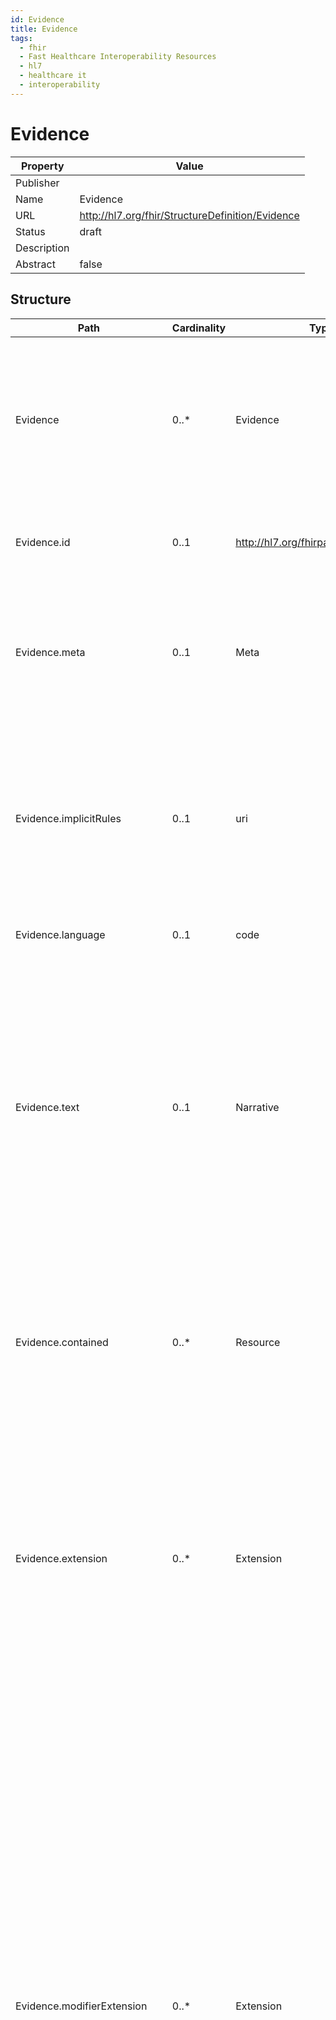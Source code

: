 ```yaml
---
id: Evidence
title: Evidence
tags:
  - fhir
  - Fast Healthcare Interoperability Resources
  - hl7
  - healthcare it
  - interoperability
---
```



# Evidence


<head>
  <meta name="keywords" content="fhir, hl7, interoperability, healthcare" />
  <script type="application/ld+json">
    {JSON.stringify({
      '@context': 'https://schema.org/',
      '@type': 'Organization',
      name: 'IGUHealth',
      url: 'https://iguhealth.app',
      logo: 'https://iguhealth.app/img/logo.svg',
    })}
  </script>
</head>


|Property|Value|
|---|---|
|Publisher||
|Name|Evidence|
|URL|http://hl7.org/fhir/StructureDefinition/Evidence|
|Status|draft|
|Description||
|Abstract|false|

   ## Structure

   | Path | Cardinality | Type | Description
  | ---- | ----------- | ---- | -------  
 | Evidence | 0..* | Evidence | The Evidence resource describes the conditional state (population and any exposures being compared within the population) and outcome (if specified) that the knowledge (evidence, assertion, recommendation) is about. 
 | Evidence.id | 0..1 | http://hl7.org/fhirpath/System.String | The logical id of the resource, as used in the URL for the resource. Once assigned, this value never changes. 
 | Evidence.meta | 0..1 | Meta | The metadata about the resource. This is content that is maintained by the infrastructure. Changes to the content might not always be associated with version changes to the resource. 
 | Evidence.implicitRules | 0..1 | uri | A reference to a set of rules that were followed when the resource was constructed, and which must be understood when processing the content. Often, this is a reference to an implementation guide that defines the special rules along with other profiles etc. 
 | Evidence.language | 0..1 | code | The base language in which the resource is written. 
 | Evidence.text | 0..1 | Narrative | A human-readable narrative that contains a summary of the resource and can be used to represent the content of the resource to a human. The narrative need not encode all the structured data, but is required to contain sufficient detail to make it "clinically safe" for a human to just read the narrative. Resource definitions may define what content should be represented in the narrative to ensure clinical safety. 
 | Evidence.contained | 0..* | Resource | These resources do not have an independent existence apart from the resource that contains them - they cannot be identified independently, and nor can they have their own independent transaction scope. 
 | Evidence.extension | 0..* | Extension | May be used to represent additional information that is not part of the basic definition of the resource. To make the use of extensions safe and manageable, there is a strict set of governance  applied to the definition and use of extensions. Though any implementer can define an extension, there is a set of requirements that SHALL be met as part of the definition of the extension. 
 | Evidence.modifierExtension | 0..* | Extension | May be used to represent additional information that is not part of the basic definition of the resource and that modifies the understanding of the element that contains it and/or the understanding of the containing element's descendants. Usually modifier elements provide negation or qualification. To make the use of extensions safe and manageable, there is a strict set of governance applied to the definition and use of extensions. Though any implementer is allowed to define an extension, there is a set of requirements that SHALL be met as part of the definition of the extension. Applications processing a resource are required to check for modifier extensions.Modifier extensions SHALL NOT change the meaning of any elements on Resource or DomainResource (including cannot change the meaning of modifierExtension itself). 
 | Evidence.url | 0..1 | uri | An absolute URI that is used to identify this evidence when it is referenced in a specification, model, design or an instance; also called its canonical identifier. This SHOULD be globally unique and SHOULD be a literal address at which at which an authoritative instance of this evidence is (or will be) published. This URL can be the target of a canonical reference. It SHALL remain the same when the evidence is stored on different servers. 
 | Evidence.identifier | 0..* | Identifier | A formal identifier that is used to identify this evidence when it is represented in other formats, or referenced in a specification, model, design or an instance. 
 | Evidence.version | 0..1 | string | The identifier that is used to identify this version of the evidence when it is referenced in a specification, model, design or instance. This is an arbitrary value managed by the evidence author and is not expected to be globally unique. For example, it might be a timestamp (e.g. yyyymmdd) if a managed version is not available. There is also no expectation that versions can be placed in a lexicographical sequence. To provide a version consistent with the Decision Support Service specification, use the format Major.Minor.Revision (e.g. 1.0.0). For more information on versioning knowledge assets, refer to the Decision Support Service specification. Note that a version is required for non-experimental active artifacts. 
 | Evidence.name | 0..1 | string | A natural language name identifying the evidence. This name should be usable as an identifier for the module by machine processing applications such as code generation. 
 | Evidence.title | 0..1 | string | A short, descriptive, user-friendly title for the evidence. 
 | Evidence.shortTitle | 0..1 | string | The short title provides an alternate title for use in informal descriptive contexts where the full, formal title is not necessary. 
 | Evidence.subtitle | 0..1 | string | An explanatory or alternate title for the Evidence giving additional information about its content. 
 | Evidence.status | 1..1 | code | The status of this evidence. Enables tracking the life-cycle of the content. 
 | Evidence.date | 0..1 | dateTime | The date  (and optionally time) when the evidence was published. The date must change when the business version changes and it must change if the status code changes. In addition, it should change when the substantive content of the evidence changes. 
 | Evidence.publisher | 0..1 | string | The name of the organization or individual that published the evidence. 
 | Evidence.contact | 0..* | ContactDetail | Contact details to assist a user in finding and communicating with the publisher. 
 | Evidence.description | 0..1 | markdown | A free text natural language description of the evidence from a consumer's perspective. 
 | Evidence.note | 0..* | Annotation | A human-readable string to clarify or explain concepts about the resource. 
 | Evidence.useContext | 0..* | UsageContext | The content was developed with a focus and intent of supporting the contexts that are listed. These contexts may be general categories (gender, age, ...) or may be references to specific programs (insurance plans, studies, ...) and may be used to assist with indexing and searching for appropriate evidence instances. 
 | Evidence.jurisdiction | 0..* | CodeableConcept | A legal or geographic region in which the evidence is intended to be used. 
 | Evidence.copyright | 0..1 | markdown | A copyright statement relating to the evidence and/or its contents. Copyright statements are generally legal restrictions on the use and publishing of the evidence. 
 | Evidence.approvalDate | 0..1 | date | The date on which the resource content was approved by the publisher. Approval happens once when the content is officially approved for usage. 
 | Evidence.lastReviewDate | 0..1 | date | The date on which the resource content was last reviewed. Review happens periodically after approval but does not change the original approval date. 
 | Evidence.effectivePeriod | 0..1 | Period | The period during which the evidence content was or is planned to be in active use. 
 | Evidence.topic | 0..* | CodeableConcept | Descriptive topics related to the content of the Evidence. Topics provide a high-level categorization grouping types of Evidences that can be useful for filtering and searching. 
 | Evidence.author | 0..* | ContactDetail | An individiual or organization primarily involved in the creation and maintenance of the content. 
 | Evidence.editor | 0..* | ContactDetail | An individual or organization primarily responsible for internal coherence of the content. 
 | Evidence.reviewer | 0..* | ContactDetail | An individual or organization primarily responsible for review of some aspect of the content. 
 | Evidence.endorser | 0..* | ContactDetail | An individual or organization responsible for officially endorsing the content for use in some setting. 
 | Evidence.relatedArtifact | 0..* | RelatedArtifact | Related artifacts such as additional documentation, justification, or bibliographic references. 
 | Evidence.exposureBackground | 1..1 | Reference | A reference to a EvidenceVariable resource that defines the population for the research. 
 | Evidence.exposureVariant | 0..* | Reference | A reference to a EvidenceVariable resource that defines the exposure for the research. 
 | Evidence.outcome | 0..* | Reference | A reference to a EvidenceVariable resomece that defines the outcome for the research. 

 ## Search Parameters

   | Name | Type | Description  | Expression 
    | ---- | ---- | ------- | ------  
 | _text | string | Search on the narrative of the resource |   
 | _content | string | Search on the entire content of the resource |   
 | _id | token | Logical id of this artifact | Resource.id  
 | _lastUpdated | date | When the resource version last changed | Resource.meta.lastUpdated  
 | _profile | uri | Profiles this resource claims to conform to | Resource.meta.profile  
 | _query | token | A custom search profile that describes a specific defined query operation |   
 | _security | token | Security Labels applied to this resource | Resource.meta.security  
 | _source | uri | Identifies where the resource comes from | Resource.meta.source  
 | _tag | token | Tags applied to this resource | Resource.meta.tag  
 | composed-of | reference | What resource is being referenced | Evidence.relatedArtifact.where(type='composed-of').resource  
 | context | token | A use context assigned to the evidence | (Evidence.useContext.value.ofType(CodeableConcept))  
 | context-quantity | quantity | A quantity- or range-valued use context assigned to the evidence | (Evidence.useContext.value.ofType(Quantity)) / (Evidence.useContext.value.ofType(Range))  
 | context-type | token | A type of use context assigned to the evidence | Evidence.useContext.code  
 | date | date | The evidence publication date | Evidence.date  
 | depends-on | reference | What resource is being referenced | Evidence.relatedArtifact.where(type='depends-on').resource  
 | derived-from | reference | What resource is being referenced | Evidence.relatedArtifact.where(type='derived-from').resource  
 | description | string | The description of the evidence | Evidence.description  
 | effective | date | The time during which the evidence is intended to be in use | Evidence.effectivePeriod  
 | identifier | token | External identifier for the evidence | Evidence.identifier  
 | jurisdiction | token | Intended jurisdiction for the evidence | Evidence.jurisdiction  
 | name | string | Computationally friendly name of the evidence | Evidence.name  
 | predecessor | reference | What resource is being referenced | Evidence.relatedArtifact.where(type='predecessor').resource  
 | publisher | string | Name of the publisher of the evidence | Evidence.publisher  
 | status | token | The current status of the evidence | Evidence.status  
 | successor | reference | What resource is being referenced | Evidence.relatedArtifact.where(type='successor').resource  
 | title | string | The human-friendly name of the evidence | Evidence.title  
 | topic | token | Topics associated with the Evidence | Evidence.topic  
 | url | uri | The uri that identifies the evidence | Evidence.url  
 | version | token | The business version of the evidence | Evidence.version  
 | context-type-quantity | composite | A use context type and quantity- or range-based value assigned to the evidence | Evidence.useContext  
 | context-type-value | composite | A use context type and value assigned to the evidence | Evidence.useContext  
 | _iguhealth-author | reference | The author of the resource | Resource.meta.extension.where(url='https://iguhealth.app/author').value  


